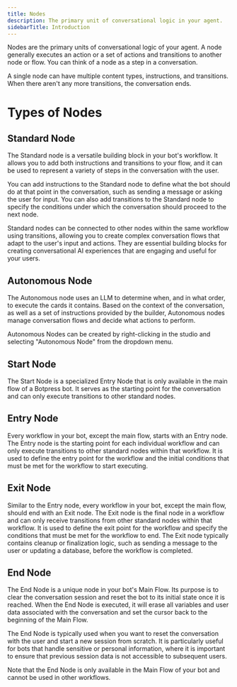 ```yaml
---
title: Nodes
description: The primary unit of conversational logic in your agent.
sidebarTitle: Introduction
---
```


Nodes are the primary units of conversational logic of your agent. A node generally executes an action or a set of actions and transitions to another node or flow. You can think of a node as a step in a conversation.

A single node can have multiple content types, instructions, and transitions. When there aren't any more transitions, the conversation ends.

# Types of Nodes

## Standard Node

The Standard node is a versatile building block in your bot's workflow. It allows you to add both instructions and transitions to your flow, and it can be used to represent a variety of steps in the conversation with the user.

You can add instructions to the Standard node to define what the bot should do at that point in the conversation, such as sending a message or asking the user for input. You can also add transitions to the Standard node to specify the conditions under which the conversation should proceed to the next node.

Standard nodes can be connected to other nodes within the same workflow using transitions, allowing you to create complex conversation flows that adapt to the user's input and actions. They are essential building blocks for creating conversational AI experiences that are engaging and useful for your users.

## Autonomous Node

The Autonomous node uses an LLM to determine when, and in what order, to execute the cards it contains. Based on the context of the conversation, as well as a set of instructions provided by the builder, Autonomous nodes manage conversation flows and decide what actions to perform.

Autonomous Nodes can be created by right-clicking in the studio and selecting "Autonomous Node" from the dropdown menu.

## Start Node

The Start Node is a specialized Entry Node that is only available in the main flow of a Botpress bot. It serves as the starting point for the conversation and can only execute transitions to other standard nodes.

## Entry Node

Every workflow in your bot, except the main flow, starts with an Entry node. The Entry node is the starting point for each individual workflow and can only execute transitions to other standard nodes within that workflow. It is used to define the entry point for the workflow and the initial conditions that must be met for the workflow to start executing.

## Exit Node

Similar to the Entry node, every workflow in your bot, except the main flow, should end with an Exit node. The Exit node is the final node in a workflow and can only receive transitions from other standard nodes within that workflow. It is used to define the exit point for the workflow and specify the conditions that must be met for the workflow to end. The Exit node typically contains cleanup or finalization logic, such as sending a message to the user or updating a database, before the workflow is completed.

## End Node

The End Node is a unique node in your bot's Main Flow. Its purpose is to clear the conversation session and reset the bot to its initial state once it is reached. When the End Node is executed, it will erase all variables and user data associated with the conversation and set the cursor back to the beginning of the Main Flow.

The End Node is typically used when you want to reset the conversation with the user and start a new session from scratch. It is particularly useful for bots that handle sensitive or personal information, where it is important to ensure that previous session data is not accessible to subsequent users.

Note that the End Node is only available in the Main Flow of your bot and cannot be used in other workflows.
